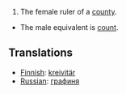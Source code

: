 #The female ruler of a [[county]].
*The male equivalent is [[count]].

== Translations ==
*[[Finnish]]: [[kreivitär]]
*[[Russian]]: [[графиня]]